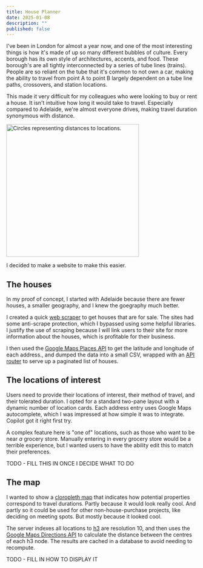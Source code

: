 ---
title: House Planner
date: 2025-01-08
description: ""
published: false
---


I've been in London for almost a year now, and one of the most interesting things is how it's made of up so many different bubbles of culture. Every borough has its own style of architectures, accents, and food. These borough's are all tightly interconnected by a series of tube lines (trains). People are so reliant on the tube that it's  common to not own a car, making the ability to travel from point A to point B largely dependent on a tube line paths, crossovers, and station locations.

This made it very difficult for my colleagues who were looking to buy or rent a house. It isn't intuitive how long it would take to travel. Especially compared to Adelaide, we're almost everyone drives, making travel duration synonymous with distance.  

<div class="image-gallery">
  <Image
    src={image00}
    alt="Circles representing distances to locations."
    className="image"
    height="350"
  />
</div>

I decided to make a website to make this easier.

## The houses

In my proof of concept, I started with Adelaide because there are fewer houses, a smaller geography, and I knew the goegraphy much better. 

I created a quick [web scraper](https://playwright.dev/python/) to get houses that are for sale. The sites had some anti-scrape protection, which I bypassed using some helpful libraries. I justify the use of scraping because I will link users to their site for more information about the houses, which is profitable for their business.

I then used the [Google Maps Places API](https://developers.google.com/maps/documentation/places/web-service/overview) to get the latitude and longitude of each address., and dumped the data into a small CSV, wrapped with an [API router](https://github.com/Nick-Sullivan/house-planner/blob/main/server/src/serve.rs) to serve up a paginated list of houses.

## The locations of interest

Users need to provide their locations of interest, their method of travel, and their tolerated duration. I opted for a standard two-pane layout with a dynamic number of location cards. Each address entry uses Google Maps autocomplete, which I was impressed at how simple it was to integrate. Copilot got it right first try.

A complex feature here is "one of" locations, such as those who want to be near *a* grocery store. Manually entering in every grocery store would be a terrible experience, but I wanted users to have the ability edit this to match their preferences. 

TODO - FILL THIS IN ONCE I DECIDE WHAT TO DO

## The map

I wanted to show a [cloropleth map](https://en.wikipedia.org/wiki/Choropleth_map) that indicates how potential properties correspond to travel durations. Partly because it would look really cool. And partly so it could be used for other non-house-purchase projects, like deciding on meeting spots. But mostly because it looked cool.

The server indexes all locations to [h3](https://www.uber.com/en-GB/blog/h3/) are resolution 10, and then uses the [Google Maps Directions API](https://developers.google.com/maps/documentation/directions/overview) to calculate the distance between the centres of each h3 node. The results are cached in a database to avoid needing to recompute.

TODO - FILL IN HOW TO DISPLAY IT

